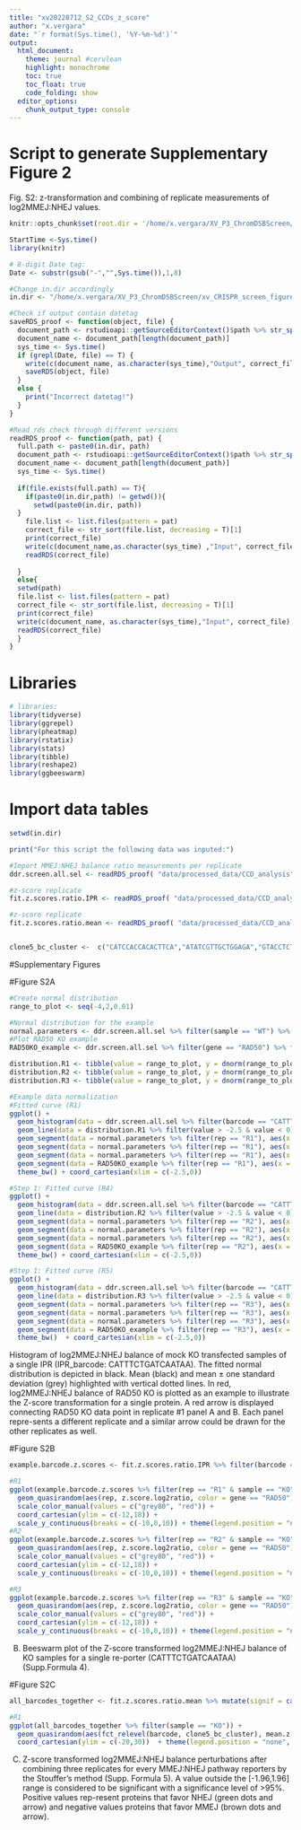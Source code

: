 ```yaml
---
title: "xv20220712_S2_CCDs_z_score"
author: "x.vergara"
date: "`r format(Sys.time(), '%Y-%m-%d')`"
output:
  html_document:
    theme: journal #cerulean
    highlight: monochrome
    toc: true
    toc_float: true
    code_folding: show
  editor_options:
    chunk_output_type: console
---
```

# Script to generate Supplementary Figure 2

Fig. S2: z-transformation and combining of replicate measurements of log2MMEJ:NHEJ values. 

```r
knitr::opts_chunk$set(root.dir = '/home/x.vergara/XV_P3_ChromDSBScreen/xv_CRISPR_screen_figures/rmarkdown/xv20210920_paper_scripts/short_version/knit_html/')

StartTime <-Sys.time()
library(knitr)

# 8-digit Date tag:
Date <- substr(gsub("-","",Sys.time()),1,8)

#Change in.dir accordingly
in.dir <- "/home/x.vergara/XV_P3_ChromDSBScreen/xv_CRISPR_screen_figures/"

#Check if output contain datetag
saveRDS_proof <- function(object, file) {
  document_path <- rstudioapi::getSourceEditorContext()$path %>% str_split(pattern = "/") %>% unlist()
  document_name <- document_path[length(document_path)]
  sys_time <- Sys.time()
  if (grepl(Date, file) == T) {
    write(c(document_name, as.character(sys_time),"Output", correct_file), file = paste0(in.dir,"log"), ncolumns = 4, sep = "\t", append = T)
    saveRDS(object, file)
  }
  else {
    print("Incorrect datetag!")
  }
}

#Read rds check through different versions
readRDS_proof <- function(path, pat) {
  full.path <- paste0(in.dir, path)
  document_path <- rstudioapi::getSourceEditorContext()$path %>% str_split(pattern = "/") %>% unlist()
  document_name <- document_path[length(document_path)]
  sys_time <- Sys.time()
  
  if(file.exists(full.path) == T){
    if(paste0(in.dir,path) != getwd()){
      setwd(paste0(in.dir, path))
  }
    file.list <- list.files(pattern = pat)
    correct_file <- str_sort(file.list, decreasing = T)[1]
    print(correct_file)
    write(c(document_name,as.character(sys_time) ,"Input", correct_file), file = paste0(in.dir,"log"), ncolumns = 4, sep = "\t", append = T)
    readRDS(correct_file)
    
  }
  else{
  setwd(path)
  file.list <- list.files(pattern = pat)
  correct_file <- str_sort(file.list, decreasing = T)[1]
  print(correct_file)
  write(c(document_name, as.character(sys_time),"Input", correct_file),file = paste0(in.dir,"log"), ncolumns = 4, sep = "\t", append = T)
  readRDS(correct_file)
  }
}
```


# Libraries
```r
# libraries:
library(tidyverse)
library(ggrepel)
library(pheatmap)
library(rstatix)
library(stats)
library(tibble)
library(reshape2)
library(ggbeeswarm)
```

# Import data tables
```r
setwd(in.dir)

print("For this script the following data was inputed:")

#Import MMEJ:NHEJ balance ratio measurements per replicate
ddr.screen.all.sel <- readRDS_proof( "data/processed_data/CCD_analysis","raw_data")

#z-score replicate
fit.z.scores.ratio.IPR <- readRDS_proof( "data/processed_data/CCD_analysis","z_test_per_replicate")

#z-score replicate
fit.z.scores.ratio.mean <- readRDS_proof( "data/processed_data/CCD_analysis","z_test_final")


clone5_bc_cluster <-  c("CATCCACCACACTTCA","ATATCGTTGCTGGAGA","GTACCTCTCGATAGTG","TCTTTTGAGGAGCTGA","CATTTCTGATCAATAA","TGGCCAATATTTGTCT","ACTGTCGAGTTGTCCG","GAGCGCGTCACCGGGT","GCGCACCCTTTAATTG","ACCCCTAAAGGCGCTG","CGGCCTGAAGGTCAGG","AGAAAATAATATGACG","TTGAACGCGGGCTCGG","CCGGGGACGTATGCAC","GCTAACATCACGAATC","ATACTATATTTAACGG","TATGGCTGTCGGGTAG","AGGGCGTAAAATATTT","TGTCCCTTAGTACTTT")
```

#Supplementary Figures

#Figure S2A

```r
#Create normal distribution
range_to_plot <- seq(-4,2,0.01)

#Normal distribution for the example
normal.parameters <- ddr.screen.all.sel %>% filter(sample == "WT") %>% filter(barcode == "CATTTCTGATCAATAA") %>% dplyr::group_by(rep) %>% dplyr::summarise(wt.log2MMEJNHEJratio = mean(log2MMEJNHEJratio, na.rm = T), sd.wt.log2MMEJNHEJratio = sd(log2MMEJNHEJratio, na.rm = T))
#Plot RAD50 KO example
RAD50KO_example <- ddr.screen.all.sel %>% filter(gene == "RAD50") %>% filter(barcode == "CATTTCTGATCAATAA")

distribution.R1 <- tibble(value = range_to_plot, y = dnorm(range_to_plot, mean = normal.parameters$wt.log2MMEJNHEJratio[1], sd = normal.parameters$sd.wt.log2MMEJNHEJratio[1]))
distribution.R2 <- tibble(value = range_to_plot, y = dnorm(range_to_plot, mean = normal.parameters$wt.log2MMEJNHEJratio[2], sd = normal.parameters$sd.wt.log2MMEJNHEJratio[2]))
distribution.R3 <- tibble(value = range_to_plot, y = dnorm(range_to_plot, mean = normal.parameters$wt.log2MMEJNHEJratio[3], sd = normal.parameters$sd.wt.log2MMEJNHEJratio[3]))

#Example data normalization 
#Fitted curve (R1)
ggplot() + 
  geom_histogram(data = ddr.screen.all.sel %>% filter(barcode == "CATTTCTGATCAATAA" & rep == "R1" & sample == "WT"), aes(log2MMEJNHEJratio), fill = "grey80", bins = 40) + 
  geom_line(data = distribution.R1 %>% filter(value > -2.5 & value < 0), aes(value,2*y), color = "black", size = 1) + 
  geom_segment(data = normal.parameters %>% filter(rep == "R1"), aes(x = wt.log2MMEJNHEJratio + sd.wt.log2MMEJNHEJratio, y = 0, xend = wt.log2MMEJNHEJratio + sd.wt.log2MMEJNHEJratio, yend = 6), color = "grey50", size = 1)  + 
  geom_segment(data = normal.parameters %>% filter(rep == "R1"), aes(x = wt.log2MMEJNHEJratio - sd.wt.log2MMEJNHEJratio, y = 0, xend = wt.log2MMEJNHEJratio - sd.wt.log2MMEJNHEJratio, yend = 6), color = "grey50", size = 1) +
  geom_segment(data = normal.parameters %>% filter(rep == "R1"), aes(x = wt.log2MMEJNHEJratio, y = 0, xend = wt.log2MMEJNHEJratio, yend = 7), color = "black", size = 1) +
  geom_segment(data = RAD50KO_example %>% filter(rep == "R1"), aes(x = log2MMEJNHEJratio, y = 0, xend = log2MMEJNHEJratio, yend = 7), color = "red", size = 1) +
  theme_bw() + coord_cartesian(xlim = c(-2.5,0))

#Step 1: Fitted curve (R4)
ggplot() + 
  geom_histogram(data = ddr.screen.all.sel %>% filter(barcode == "CATTTCTGATCAATAA" & rep == "R2" & sample == "WT"), aes(log2MMEJNHEJratio), fill = "grey80", bins = 40) + 
  geom_line(data = distribution.R2 %>% filter(value > -2.5 & value < 0), aes(value,2*y), color = "black", size = 1) + 
  geom_segment(data = normal.parameters %>% filter(rep == "R2"), aes(x = wt.log2MMEJNHEJratio + sd.wt.log2MMEJNHEJratio, y = 0, xend = wt.log2MMEJNHEJratio + sd.wt.log2MMEJNHEJratio, yend = 6), color = "grey50", size = 1)  + 
  geom_segment(data = normal.parameters %>% filter(rep == "R2"), aes(x = wt.log2MMEJNHEJratio - sd.wt.log2MMEJNHEJratio, y = 0, xend = wt.log2MMEJNHEJratio - sd.wt.log2MMEJNHEJratio, yend = 6), color = "grey50", size = 1) +
  geom_segment(data = normal.parameters %>% filter(rep == "R2"), aes(x = wt.log2MMEJNHEJratio, y = 0, xend = wt.log2MMEJNHEJratio, yend = 7), color = "black", size = 1) +
  geom_segment(data = RAD50KO_example %>% filter(rep == "R2"), aes(x = log2MMEJNHEJratio, y = 0, xend = log2MMEJNHEJratio, yend = 7), color = "red", size = 1) +
  theme_bw() + coord_cartesian(xlim = c(-2.5,0))

#Step 1: Fitted curve (R5)
ggplot() + 
  geom_histogram(data = ddr.screen.all.sel %>% filter(barcode == "CATTTCTGATCAATAA" & rep == "R3"& sample == "WT"), aes(log2MMEJNHEJratio), fill = "grey80", bins = 40) + 
  geom_line(data = distribution.R3 %>% filter(value > -2.5 & value < 0), aes(value,2*y), color = "black", size = 1) + 
  geom_segment(data = normal.parameters %>% filter(rep == "R3"), aes(x = wt.log2MMEJNHEJratio + sd.wt.log2MMEJNHEJratio, y = 0, xend = wt.log2MMEJNHEJratio + sd.wt.log2MMEJNHEJratio, yend = 6), color = "grey50", size = 1)  + 
  geom_segment(data = normal.parameters %>% filter(rep == "R3"), aes(x = wt.log2MMEJNHEJratio - sd.wt.log2MMEJNHEJratio, y = 0, xend = wt.log2MMEJNHEJratio - sd.wt.log2MMEJNHEJratio, yend = 6), color = "grey50", size = 1) +
  geom_segment(data = normal.parameters %>% filter(rep == "R3"), aes(x = wt.log2MMEJNHEJratio, y = 0, xend = wt.log2MMEJNHEJratio, yend = 7), color = "black", size = 1) +
  geom_segment(data = RAD50KO_example %>% filter(rep == "R3"), aes(x = log2MMEJNHEJratio, y = 0, xend = log2MMEJNHEJratio, yend = 7), color = "red", size = 1) +
  theme_bw()  + coord_cartesian(xlim = c(-2.5,0))

```

Histogram of log2MMEJ:NHEJ balance of mock KO transfected samples of a single IPR (IPR_barcode: CATTTCTGATCAATAA). The fitted normal distribution is depicted in black. Mean (black) and mean ± one standard deviation (grey) highlighted with vertical dotted lines. In red, log2MMEJ:NHEJ balance of RAD50 KO is plotted as an example to illustrate the Z-score transformation for a single protein. A red arrow is displayed connecting RAD50 KO data point in replicate #1 panel A and B. Each panel repre-sents a different replicate and a similar arrow could be drawn for the other replicates as well. 

#Figure S2B

```r
example.barcode.z.scores <- fit.z.scores.ratio.IPR %>% filter(barcode == "CATTTCTGATCAATAA") %>% mutate(signif = case_when(z.score.log2ratio > 1.95 ~ "NHEJ", z.score.log2ratio < -1.95 ~ "MMEJ", T ~ "none"))

#R1
ggplot(example.barcode.z.scores %>% filter(rep == "R1" & sample == "KO")) +
  geom_quasirandom(aes(rep, z.score.log2ratio, color = gene == "RAD50")) + theme_bw() + 
  scale_color_manual(values = c("grey80", "red")) +
  coord_cartesian(ylim = c(-12,18)) +
  scale_y_continuous(breaks = c(-10,0,10)) + theme(legend.position = "none")
#R2
ggplot(example.barcode.z.scores %>% filter(rep == "R2" & sample == "KO")) +
  geom_quasirandom(aes(rep, z.score.log2ratio, color = gene == "RAD50")) + theme_bw() + 
  scale_color_manual(values = c("grey80", "red")) +
  coord_cartesian(ylim = c(-12,18)) +
  scale_y_continuous(breaks = c(-10,0,10)) + theme(legend.position = "none")

#R3
ggplot(example.barcode.z.scores %>% filter(rep == "R3" & sample == "KO")) +
  geom_quasirandom(aes(rep, z.score.log2ratio, color = gene == "RAD50")) + theme_bw() + 
  scale_color_manual(values = c("grey80", "red")) +
  coord_cartesian(ylim = c(-12,18)) +
  scale_y_continuous(breaks = c(-10,0,10)) + theme(legend.position = "none")

```

B) Beeswarm plot of the Z-score transformed log2MMEJ:NHEJ balance of KO samples for a single re-porter (CATTTCTGATCAATAA) (Supp.Formula 4).

#Figure S2C

```r
all_barcodes_together <- fit.z.scores.ratio.mean %>% mutate(signif = case_when(mean.z.score.IPR > 1.95 ~ "NHEJ", mean.z.score.IPR < -1.95 ~ "MMEJ", T ~ "none"))

#R1
ggplot(all_barcodes_together %>% filter(sample == "KO")) +
  geom_quasirandom(aes(fct_relevel(barcode, clone5_bc_cluster), mean.z.score.IPR, color = signif)) + theme_bw() + scale_color_manual(values = c("#8c510a","#01665e","grey80")) +
  coord_cartesian(ylim = c(-20,30))  + theme(legend.position = "none", axis.text.x = element_text(angle = 90)) 

```

C) Z-score transformed log2MMEJ:NHEJ balance perturbations after combining three replicates for every MMEJ:NHEJ pathway reporters by the Stouffer’s method (Supp. Formula 5). A value outside the [-1.96,1.96] range is considered to be significant with a significance level of >95%. Positive values rep-resent proteins that favor NHEJ (green dots and arrow) and negative values proteins that favor MMEJ (brown dots and arrow).